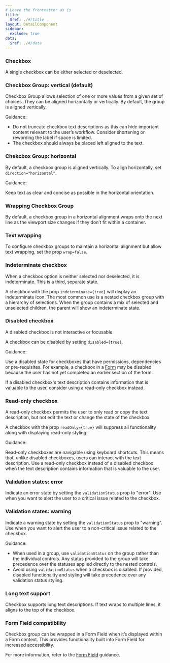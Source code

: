 ```yaml
---
# Leave the frontmatter as is
title:
  $ref: ./#/title
layout: DetailComponent
sidebar:
  exclude: true
data:
  $ref: ./#/data
---
```


<LivePreviewControls>
<LivePreview componentName="checkbox" exampleName="Default">

### Checkbox

A single checkbox can be either selected or deselected.

</LivePreview>

<LivePreview componentName="checkbox" exampleName="VerticalGroup" >

### Checkbox Group: vertical (default)

Checkbox Group allows selection of one or more values from a given set of choices. They can be aligned horizontally or vertically. By default, the group is aligned vertically.

Guidance:

- Do not truncate checkbox text descriptions as this can hide important content relevant to the user’s workflow. Consider shortening or rewording the label if space is limited.
- The checkbox should always be placed left aligned to the text.

</LivePreview>

<LivePreview componentName="checkbox" exampleName="HorizontalGroup" >

### Chekcbox Group: horizontal

By default, a checkbox group is aligned vertically. To align horizontally, set `direction="horizontal"`.

Guidance:

Keep text as clear and concise as possible in the horizontal orientation.

</LivePreview>

<LivePreview componentName="checkbox" exampleName="WrapGroup" >

### Wrapping Checkbox Group

By default, a checkbox group in a horizontal alignment wraps onto the next line as the viewport size changes if they don’t fit within a container.

</LivePreview>

<LivePreview componentName="checkbox" exampleName="NoWrapGroup" >

### Text wrapping

To configure checkbox groups to maintain a horizontal alignment but allow text wrapping, set the prop `wrap=false`.

</LivePreview>

<LivePreview componentName="checkbox" exampleName="Indeterminate" >

### Indeterminate checkbox

When a checkbox option is neither selected nor deselected, it is indeterminate. This is a third, separate state.

A checkbox with the prop `indeterminate={true}` will display an indeterminate icon. The most common use is a nested checkbox group with a hierarchy of selections. When the group contains a mix of selected and unselected children, the parent will show an indeterminate state.

</LivePreview>

<LivePreview componentName="checkbox" exampleName="Disabled">

### Disabled checkbox

A disabled checkbox is not interactive or focusable.

A checkbox can be disabled by setting `disabled={true}`.

Guidance:

Use a disabled state for checkboxes that have permissions, dependencies or pre-requisites. For example, a checkbox in a [Form](/salt/patterns/forms) may be disabled because the user has not yet completed an earlier section of the form.

If a disabled checkbox's text description contains information that is valuable to the user, consider using a read-only checkbox instead.

</LivePreview>

<LivePreview componentName="checkbox" exampleName="Readonly">

### Read-only checkbox

A read-only checkbox permits the user to only read or copy the text description, but not edit the text or change the state of the checkbox.

A checkbox with the prop `readOnly={true}` will suppress all functionality along with displaying read-only styling.

Guidance:

Read-only checkboxes are navigable using keyboard shortcuts. This means that, unlike disabled checkboxes, users can interact with the text description. Use a read-only checkbox instead of a disabled checkbox when the text description contains information that is valuable to the user.

</LivePreview>

<LivePreview componentName="checkbox" exampleName="Error">

### Validation states: error

Indicate an error state by setting the `validationStatus` prop to "error". Use when you want to alert the user to a critical issue related to the checkbox.

</LivePreview>

<LivePreview componentName="checkbox" exampleName="Warning">

### Validation states: warning

Indicate a warning state by setting the `validationStatus` prop to "warning". Use when you want to alert the user to a non-critical issue related to the checkbox.

Guidance:

- When used in a group, use `validationStatus` on the group rather than the individual controls. Any status provided to the group will take precedence over the statuses applied directly to the nested controls.
- Avoid using `validationStatus` when a checkbox is disabled. If provided, disabled functionality and styling will take precedence over any validation status styling.

</LivePreview>

<LivePreview componentName="checkbox" exampleName="LongTextGroup">

### Long text support

Checkbox supports long text descriptions. If text wraps to multiple lines, it aligns to the top of the checkbox.

</LivePreview>

<LivePreview componentName="checkbox" exampleName="WithFormField" >

### Form Field compatibility

Checkbox group can be wrapped in a Form Field when it’s displayed within a Form context. This provides functionality built into Form Field for increased accessibility.

For more information, refer to the [Form Field](/salt/patterns/forms) guidance.

</LivePreview>
</LivePreviewControls>
